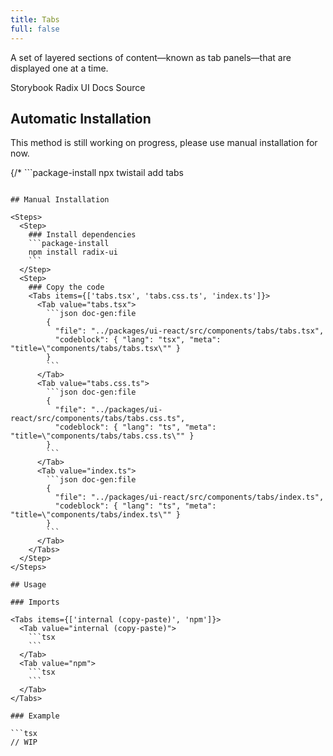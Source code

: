 ```yaml
---
title: Tabs
full: false
---
```


A set of layered sections of content—known as tab panels—that are displayed one at a time.

<Badges>
  <BadgeLink href="https://storybook.twistail.com/?path=/docs/base-components-tabs--default" external>
    Storybook
  </BadgeLink>
  <BadgeLink href="https://www.radix-ui.com/primitives/docs/components/tabs#api-reference" external>
    Radix UI Docs
  </BadgeLink>
  <BadgeLink href="https://github.com/riipandi/twistail/tree/main/packages/ui-react/src/components/tabs" external>
    Source
  </BadgeLink>
</Badges>

## Automatic Installation

<Callout type='warn'>
  This method is still working on progress, please use manual installation for now.
</Callout>

{/* ```package-install
npx twistail add tabs
``` */}

## Manual Installation

<Steps>
  <Step>
    ### Install dependencies
    ```package-install
    npm install radix-ui
    ```
  </Step>
  <Step>
    ### Copy the code
    <Tabs items={['tabs.tsx', 'tabs.css.ts', 'index.ts']}>
      <Tab value="tabs.tsx">
        ```json doc-gen:file
        {
          "file": "../packages/ui-react/src/components/tabs/tabs.tsx",
          "codeblock": { "lang": "tsx", "meta": "title=\"components/tabs/tabs.tsx\"" }
        }
        ```
      </Tab>
      <Tab value="tabs.css.ts">
        ```json doc-gen:file
        {
          "file": "../packages/ui-react/src/components/tabs/tabs.css.ts",
          "codeblock": { "lang": "ts", "meta": "title=\"components/tabs/tabs.css.ts\"" }
        }
        ```
      </Tab>
      <Tab value="index.ts">
        ```json doc-gen:file
        {
          "file": "../packages/ui-react/src/components/tabs/index.ts",
          "codeblock": { "lang": "ts", "meta": "title=\"components/tabs/index.ts\"" }
        }
        ```
      </Tab>
    </Tabs>
  </Step>
</Steps>

## Usage

### Imports

<Tabs items={['internal (copy-paste)', 'npm']}>
  <Tab value="internal (copy-paste)">
    ```tsx
    ```
  </Tab>
  <Tab value="npm">
    ```tsx
    ```
  </Tab>
</Tabs>

### Example

```tsx
// WIP
```
